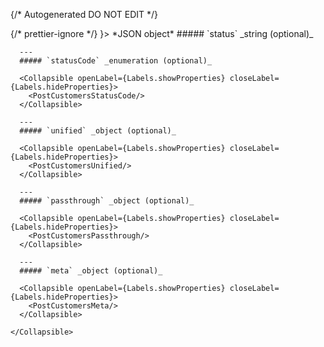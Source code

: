 {/* Autogenerated DO NOT EDIT  */}


<TabbedSection tabLabel='Status Code'>
  {/* prettier-ignore */}
  <Tab title={<StatusCode code={"200"} />}>
    *JSON object*
    <Collapsible openLabel={Labels.showProperties} closeLabel={Labels.hideProperties} defaultOpen={true}>
      ##### `status` _string (optional)_
          
        
      ---
      ##### `statusCode` _enumeration (optional)_

      <Collapsible openLabel={Labels.showProperties} closeLabel={Labels.hideProperties}>
        <PostCustomersStatusCode/>
      </Collapsible>
        
      ---
      ##### `unified` _object (optional)_

      <Collapsible openLabel={Labels.showProperties} closeLabel={Labels.hideProperties}>
        <PostCustomersUnified/>
      </Collapsible>
        
      ---
      ##### `passthrough` _object (optional)_

      <Collapsible openLabel={Labels.showProperties} closeLabel={Labels.hideProperties}>
        <PostCustomersPassthrough/>
      </Collapsible>
        
      ---
      ##### `meta` _object (optional)_

      <Collapsible openLabel={Labels.showProperties} closeLabel={Labels.hideProperties}>
        <PostCustomersMeta/>
      </Collapsible>
        
    </Collapsible>
  </Tab>
</TabbedSection>
